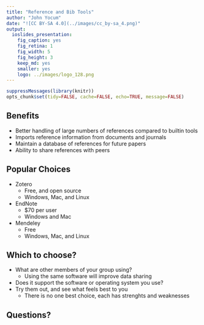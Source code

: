 ```yaml
---
title: "Reference and Bib Tools"
author: "John Yocum"
date: "![CC BY-SA 4.0](../images/cc_by-sa_4.png)"
output:
  ioslides_presentation:
    fig_caption: yes
    fig_retina: 1
    fig_width: 5
    fig_height: 3
    keep_md: yes
    smaller: yes
    logo: ../images/logo_128.png
---
```


```r
suppressMessages(library(knitr))
opts_chunk$set(tidy=FALSE, cache=FALSE, echo=TRUE, message=FALSE)
```

## Benefits

- Better handling of large numbers of references compared to builtin tools
- Imports reference information from documents and journals
- Maintain a database of references for future papers
- Ability to share references with peers

## Popular Choices

- Zotero 
    - Free, and open source
    - Windows, Mac, and Linux
- EndNote
    - $70 per user
    - Windows and Mac
- Mendeley
    - Free
    - Windows, Mac, and Linux
    
## Which to choose?

- What are other members of your group using?
    - Using the same software will improve data sharing
- Does it support the software or operating system you use?
- Try them out, and see what feels best to you
    - There is no one best choice, each has strenghts and weaknesses

## Questions?
